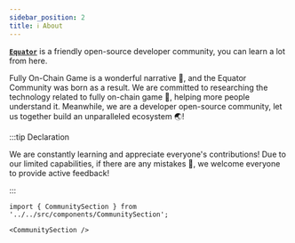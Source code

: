 ```yaml
---
sidebar_position: 2
title: ℹ️ About
---
```


[**`Equator`**](https://www.equatoraw.xyz/) is a friendly open-source developer community, you can learn a lot from here.

Fully On-Chain Game is a wonderful narrative 💭, and the Equator Community was born as a result. We are committed to researching the technology related to fully on-chain game 🎯, helping more people understand it. Meanwhile, we are a developer open-source community, let us together build an unparalleled ecosystem 🌏!

:::tip Declaration

We are constantly learning and appreciate everyone's contributions! Due to our limited capabilities, if there are any mistakes 🐞, we welcome everyone to provide active feedback!

:::

```mdx-code-block
import { CommunitySection } from '../../src/components/CommunitySection';

<CommunitySection />
```

